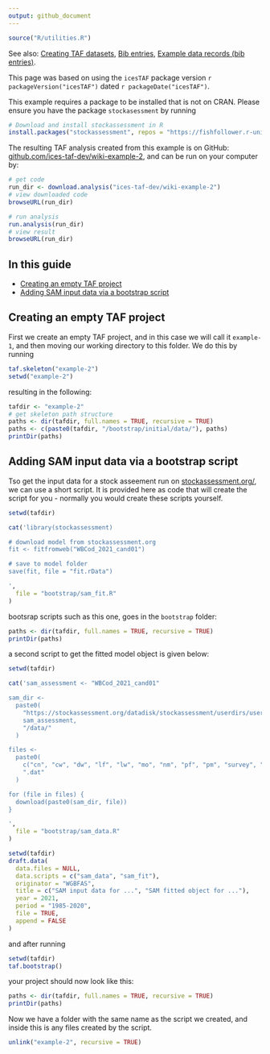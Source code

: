 ```yaml
---
output: github_document
---
```


```r
source("R/utilities.R")
```

See also:
[Creating TAF datasets](Creating-TAF-datasets),
[Bib entries](Bib-entries),
[Example data records (bib entries)](Example-data-records).

This page was based on using the `icesTAF` package version ```r packageVersion("icesTAF")```
dated ```r packageDate("icesTAF")```.  

This example requires a package to be installed that is not on CRAN. Please ensure you have the
package `stockasessment` by running
```r
# Download and install stockassessment in R
install.packages("stockassessment", repos = "https://fishfollower.r-universe.dev")
```

The resulting TAF analysis created from this example is 
on GitHub: [github.com/ices-taf-dev/wiki-example-2](https://github.com/ices-taf-dev/wiki-example-2),
and can be run on your computer by:

```r
# get code
run_dir <- download.analysis("ices-taf-dev/wiki-example-2")
# view downloaded code
browseURL(run_dir)

# run analysis
run.analysis(run_dir)
# view result
browseURL(run_dir)
```


## In this guide

* [Creating an empty TAF project](#creating-an-empty-TAF-project)
* [Adding SAM input data via a bootstrap script](#adding-sam-input-data-via-a-bootstrap-script)

## Creating an empty TAF project

First we create an empty TAF project, and in this case we will call it `example-1`, and then moving our
working directory to this folder. We do this by running

```r
taf.skeleton("example-2")
setwd("example-2")
```

resulting in the following:
```r
tafdir <- "example-2"
# get skeleton path structure
paths <- dir(tafdir, full.names = TRUE, recursive = TRUE)
paths <- c(paste0(tafdir, "/bootstrap/initial/data/"), paths)
printDir(paths)
```

## Adding SAM input data via a bootstrap script

Tso get the input data for a stock asseement run on 
[stockassessment.org/](https://stockassessment.org/), we can use a short script. It is provided here
as code that will create the script for you - normally you would create these scripts yourself.

```r
setwd(tafdir)

cat('library(stockassessment)

# download model from stockassessment.org
fit <- fitfromweb("WBCod_2021_cand01")

# save to model folder
save(fit, file = "fit.rData")

',
  file = "bootstrap/sam_fit.R"
)
```

bootsrap scripts such as this one, goes in the `bootstrap` folder:

```r
paths <- dir(tafdir, full.names = TRUE, recursive = TRUE)
printDir(paths)
```

a second script to get the fitted model object is given below:

```r
setwd(tafdir)

cat('sam_assessment <- "WBCod_2021_cand01"

sam_dir <-
  paste0(
    "https://stockassessment.org/datadisk/stockassessment/userdirs/user3/",
    sam_assessment,
    "/data/"
  )

files <-
  paste0(
    c("cn", "cw", "dw", "lf", "lw", "mo", "nm", "pf", "pm", "survey", "sw"),
    ".dat"
  )

for (file in files) {
  download(paste0(sam_dir, file))
}

',
  file = "bootstrap/sam_data.R"
)
```





```r
setwd(tafdir)
draft.data(
  data.files = NULL,
  data.scripts = c("sam_data", "sam_fit"),
  originator = "WGBFAS",
  title = c("SAM input data for ...", "SAM fitted object for ..."),
  year = 2021,
  period = "1985-2020",
  file = TRUE,
  append = FALSE
)
```

and after running
```r
setwd(tafdir)
taf.bootstrap()
```
your project should now look like this:

```r
paths <- dir(tafdir, full.names = TRUE, recursive = TRUE)
printDir(paths)
```

Now we have a folder with the same name as the script we created, and inside this is any files
created by the script.

```r
unlink("example-2", recursive = TRUE)
```
